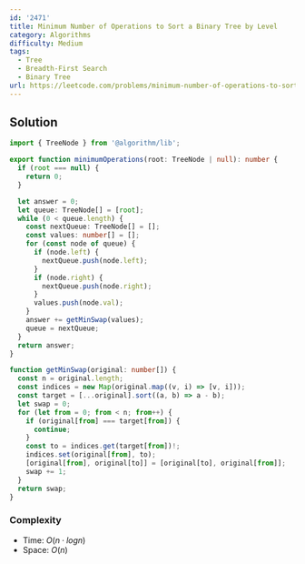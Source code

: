 ```yaml
---
id: '2471'
title: Minimum Number of Operations to Sort a Binary Tree by Level
category: Algorithms
difficulty: Medium
tags:
  - Tree
  - Breadth-First Search
  - Binary Tree
url: https://leetcode.com/problems/minimum-number-of-operations-to-sort-a-binary-tree-by-level
---
```


## Solution

```typescript filename="solution.ts" copy
import { TreeNode } from '@algorithm/lib';

export function minimumOperations(root: TreeNode | null): number {
  if (root === null) {
    return 0;
  }

  let answer = 0;
  let queue: TreeNode[] = [root];
  while (0 < queue.length) {
    const nextQueue: TreeNode[] = [];
    const values: number[] = [];
    for (const node of queue) {
      if (node.left) {
        nextQueue.push(node.left);
      }
      if (node.right) {
        nextQueue.push(node.right);
      }
      values.push(node.val);
    }
    answer += getMinSwap(values);
    queue = nextQueue;
  }
  return answer;
}

function getMinSwap(original: number[]) {
  const n = original.length;
  const indices = new Map(original.map((v, i) => [v, i]));
  const target = [...original].sort((a, b) => a - b);
  let swap = 0;
  for (let from = 0; from < n; from++) {
    if (original[from] === target[from]) {
      continue;
    }
    const to = indices.get(target[from])!;
    indices.set(original[from], to);
    [original[from], original[to]] = [original[to], original[from]];
    swap += 1;
  }
  return swap;
}
```

### Complexity

- Time: $O(n \cdot logn)$
- Space: $O(n)$

